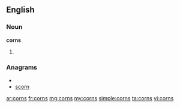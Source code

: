 ==English==
===Noun===
'''corns'''

# {{plural of|[[corn]]}}

===Anagrams===
* {{alphagram|cnors}}
* [[scorn#English|scorn]]

[[ar:corns]]
[[fr:corns]]
[[mg:corns]]
[[my:corns]]
[[simple:corns]]
[[ta:corns]]
[[vi:corns]]
